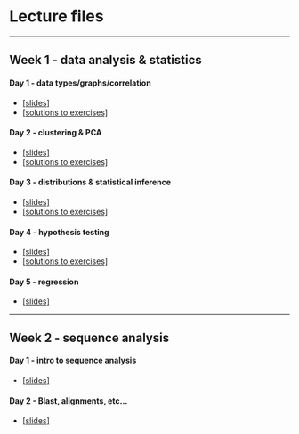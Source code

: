 # Lecture files

------------------------------------------------------------------------

## Week 1 - data analysis & statistics

#### Day 1 - data types/graphs/correlation

-   [[slides]](./slides/GKBioinfo_week1_day1.pdf)
-   [[solutions to exercises]](./slides/solution_day1.Rmd)

#### Day 2 - clustering & PCA

-   [[slides]](./slides/GKBioinfo_week1_day2.pdf)
-   [[solutions to exercises]](./slides/solution_day2.Rmd)

#### Day 3 - distributions & statistical inference

-   [[slides]](./slides/GKBioinfo_week1_day3.pdf)
-   [[solutions to exercises]](./slides/solution_day3.Rmd)

#### Day 4 - hypothesis testing

-   [[slides]](./slides/GKBioinfo_week1_day4.pdf)
-   [[solutions to exercises]](./slides/solution_day4.Rmd)

#### Day 5 - regression

-   [[slides]](./slides/GKBioinfo_week1_day5.pdf)

------------------------------------------------------------------------

## Week 2 - sequence analysis

#### Day 1 - intro to sequence analysis

-   [[slides]](./slides/GKBioinfo_week2.pdf)

#### Day 2 - Blast, alignments, etc...

-   [[slides]](./slides/GKBioinfo_week2_2.pdf)
